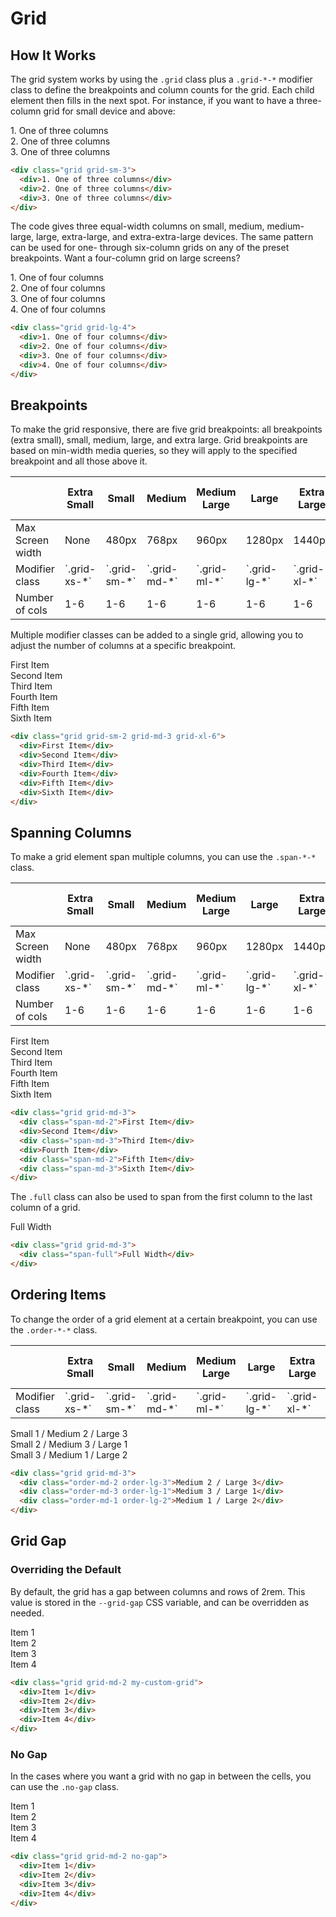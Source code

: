 
<Meta title="Foundation/Grid" />

# Grid

## How It Works

The grid system works by using the `.grid` class plus a `.grid-*-*` modifier class to define the breakpoints and column counts for the grid. Each child element then fills in the next spot. For instance, if you want to have a three-column grid for small device and above:

<div className="code-example code-example--grid">
  <div className="preview">
    <div className="grid grid-sm-3">
      <div>1. One of three columns</div>
      <div>2. One of three columns</div>
      <div>3. One of three columns</div>
    </div>
  </div>
</div>

```html
<div class="grid grid-sm-3">
  <div>1. One of three columns</div>
  <div>2. One of three columns</div>
  <div>3. One of three columns</div>
</div>
```

The code gives three equal-width columns on small, medium, medium-large, large, extra-large, and extra-extra-large devices. The same pattern can be used for one- through six-column grids on any of the preset breakpoints. Want a four-column grid on large screens?

<div className="code-example code-example--grid">
  <div className="preview">
    <div className="grid grid-lg-4">
      <div>1. One of four columns</div>
      <div>2. One of four columns</div>
      <div>3. One of four columns</div>
      <div>4. One of four columns</div>
    </div>
  </div>
</div>

```html
<div class="grid grid-lg-4">
  <div>1. One of four columns</div>
  <div>2. One of four columns</div>
  <div>3. One of four columns</div>
  <div>4. One of four columns</div>
</div>
```

## Breakpoints

To make the grid responsive, there are five grid breakpoints: all breakpoints (extra small), small, medium, large, and extra large.  Grid breakpoints are based on min-width media queries, so they will apply to the specified breakpoint and all those above it.

<div className="tablewrap">
  <table>
    <thead>
      <tr>
        <th>&nbsp;</th>
        <th>Extra Small</th>
        <th>Small</th>
        <th>Medium</th>
        <th>Medium Large</th>
        <th>Large</th>
        <th>Extra Large</th>
        <th>Extra-Extra Large</th>
      </tr>
    </thead>
    <tbody>
      <tr>
        <td>Max Screen width</td>
        <td>None</td>
        <td>480px</td>
        <td>768px</td>
        <td>960px</td>
        <td>1280px</td>
        <td>1440px</td>
        <td>1600px</td>
      </tr>
      <tr>
        <td>Modifier class</td>
        <td>`.grid-xs-*`</td>
        <td>`.grid-sm-*`</td>
        <td>`.grid-md-*`</td>
        <td>`.grid-ml-*`</td>
        <td>`.grid-lg-*`</td>
        <td>`.grid-xl-*`</td>
        <td>`.grid-xxl-*`</td>
      </tr>
      <tr>
        <td>Number of cols</td>
        <td>1-6</td>
        <td>1-6</td>
        <td>1-6</td>
        <td>1-6</td>
        <td>1-6</td>
        <td>1-6</td>
        <td>1-6</td>
      </tr>
    </tbody>
  </table>
</div>

Multiple modifier classes can be added to a single grid, allowing you to adjust the number of columns at a specific breakpoint.

<div className="code-example code-example--grid">
  <div className="preview">
    <div className="grid grid-sm-2 grid-md-3 grid-xl-6">
      <div>First Item</div>
      <div>Second Item</div>
      <div>Third Item</div>
      <div>Fourth Item</div>
      <div>Fifth Item</div>
      <div>Sixth Item</div>
    </div>
  </div>
</div>

```html
<div class="grid grid-sm-2 grid-md-3 grid-xl-6">
  <div>First Item</div>
  <div>Second Item</div>
  <div>Third Item</div>
  <div>Fourth Item</div>
  <div>Fifth Item</div>
  <div>Sixth Item</div>
</div>
```

## Spanning Columns

To make a grid element span multiple columns, you can use the `.span-*-*` class.

<div className="tablewrap">
  <table>
    <thead>
      <tr>
        <th>&nbsp;</th>
        <th>Extra Small</th>
        <th>Small</th>
        <th>Medium</th>
        <th>Medium Large</th>
        <th>Large</th>
        <th>Extra Large</th>
        <th>Extra-Extra Large</th>
      </tr>
    </thead>
    <tbody>
      <tr>
        <td>Max Screen width</td>
        <td>None</td>
        <td>480px</td>
        <td>768px</td>
        <td>960px</td>
        <td>1280px</td>
        <td>1440px</td>
        <td>1600px</td>
      </tr>
      <tr>
        <td>Modifier class</td>
        <td>`.grid-xs-*`</td>
        <td>`.grid-sm-*`</td>
        <td>`.grid-md-*`</td>
        <td>`.grid-ml-*`</td>
        <td>`.grid-lg-*`</td>
        <td>`.grid-xl-*`</td>
        <td>`.grid-xxl-*`</td>
      </tr>
      <tr>
        <td>Number of cols</td>
        <td>1-6</td>
        <td>1-6</td>
        <td>1-6</td>
        <td>1-6</td>
        <td>1-6</td>
        <td>1-6</td>
        <td>1-6</td>
      </tr>
    </tbody>
  </table>
</div>

<div className="code-example code-example--grid">
  <div className="preview">
    <div className="grid grid-md-3">
      <div className="span-md-2">First Item</div>
      <div>Second Item</div>
      <div className="span-md-3">Third Item</div>
      <div>Fourth Item</div>
      <div className="span-md-2">Fifth Item</div>
      <div className="span-md-3">Sixth Item</div>
    </div>
  </div>
</div>

```html
<div class="grid grid-md-3">
  <div class="span-md-2">First Item</div>
  <div>Second Item</div>
  <div class="span-md-3">Third Item</div>
  <div>Fourth Item</div>
  <div class="span-md-2">Fifth Item</div>
  <div class="span-md-3">Sixth Item</div>
</div>
```

The `.full` class can also be used to span from the first column to the last column of a grid.

<div className="code-example code-example--grid">
  <div className="preview">
    <div className="grid grid-md-3">
      <div className="span-full">Full Width</div>
    </div>
  </div>
</div>

```html
<div class="grid grid-md-3">
  <div class="span-full">Full Width</div>
</div>
```

## Ordering Items

To change the order of a grid element at a certain breakpoint, you can use the `.order-*-*` class.

<div className="tablewrap">
  <table>
    <thead>
      <tr>
        <th>&nbsp;</th>
        <th>Extra Small</th>
        <th>Small</th>
        <th>Medium</th>
        <th>Medium Large</th>
        <th>Large</th>
        <th>Extra Large</th>
        <th>Extra-Extra Large</th>
      </tr>
    </thead>
    <tbody>
      <tr>
        <td>Modifier class</td>
        <td>`.grid-xs-*`</td>
        <td>`.grid-sm-*`</td>
        <td>`.grid-md-*`</td>
        <td>`.grid-ml-*`</td>
        <td>`.grid-lg-*`</td>
        <td>`.grid-xl-*`</td>
        <td>`.grid-xxl-*`</td>
      </tr>
    </tbody>
  </table>
</div>

<div className="code-example code-example--grid">
  <div className="preview">
    <div className="grid grid-md-3">
    <div className="order-md-2 order-lg-3">Small 1 / Medium 2 / Large 3</div>
      <div className="order-md-3 order-lg-1">Small 2 / Medium 3 / Large 1</div>
      <div className="order-md-1 order-lg-2">Small 3 / Medium 1 / Large 2</div>
    </div>
  </div>
</div>

```html
<div class="grid grid-md-3">
  <div class="order-md-2 order-lg-3">Medium 2 / Large 3</div>
  <div class="order-md-3 order-lg-1">Medium 3 / Large 1</div>
  <div class="order-md-1 order-lg-2">Medium 1 / Large 2</div>
</div>
```

## Grid Gap

### Overriding the Default

By default, the grid has a gap between columns and rows of 2rem. This value is stored in the `--grid-gap` CSS variable, and can be overridden as needed.

<div className="code-example code-example--grid">
  <div className="preview">
    <div className="grid grid-md-2 my-custom-grid">
      <div>Item 1</div>
      <div>Item 2</div>
      <div>Item 3</div>
      <div>Item 4</div>
    </div>
  </div>
</div>

```html
<div class="grid grid-md-2 my-custom-grid">
  <div>Item 1</div>
  <div>Item 2</div>
  <div>Item 3</div>
  <div>Item 4</div>
</div>
```

### No Gap

In the cases where you want a grid with no gap in between the cells, you can use the `.no-gap` class.

<div className="code-example code-example--grid">
  <div className="preview">
    <div className="grid grid-md-2 no-gap">
      <div>Item 1</div>
      <div>Item 2</div>
      <div>Item 3</div>
      <div>Item 4</div>
    </div>
  </div>
</div>

```html
<div class="grid grid-md-2 no-gap">
  <div>Item 1</div>
  <div>Item 2</div>
  <div>Item 3</div>
  <div>Item 4</div>
</div>
```
